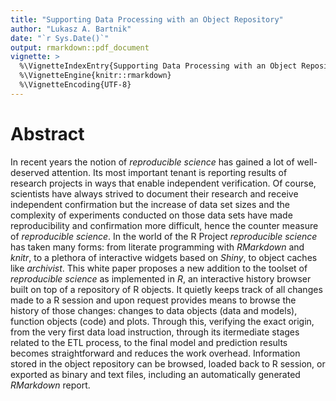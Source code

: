 ```yaml
---
title: "Supporting Data Processing with an Object Repository"
author: "Lukasz A. Bartnik"
date: "`r Sys.Date()`"
output: rmarkdown::pdf_document
vignette: >
  %\VignetteIndexEntry{Supporting Data Processing with an Object Repository}
  %\VignetteEngine{knitr::rmarkdown}
  %\VignetteEncoding{UTF-8}
---
```


<!--
  To jest whitepaper, wiec wszystko wylozone musi byc prost i lopatologiczie.
  Zaczynamy od "reproducibility": "na zewnątrz", jako możliwość udowodnienia
  poprawności prezentowanych wyników oraz "do wewnątrz", jako możliwość
  odtworzenia stanu pracy sprzed jakieś czasu albo potwierdzenia, że kontynuuje
  się pracę od właściwego miejsca.
  W tym drugim przypadku chodzi o zarządzanie wersjonowaniem kodu i danych
  w ramach iteracyjnie rozwijanego projektu danych.

  1. Potrzeba reproducibility i jej dwa rodzaje.

  2. Repozytorium, które zapisuje zmiany w R session ale potrafi też śledzić
     pochodzenie "wg danych", czyli które obiekty i kod posłużyły do utowrzenia
     danego obiektu.
  
  3. Przykład: kilka poleceń, które odpowiadają jakiejś prostej analizie + dwa
     widoki danych, "wg sesji" (temporalny) i "wg danych" (czyli wynikania w
     ramach wydawanych poleceń R). Różnica musi być interesująca.
  
  4. Teraz tutaj może informacja o tym, że jest "local cache" i "permanent store"
     i przykład, jak się przenosi dane pomiędzy nimi. Można tutaj wrócić do przykładu
     z poprzedniego punktu (skopiować tylko jedną ścieżkę, a drugą określić jako
     mało interesującą) albo wprowadzić kolejny przykład, tym razem prezentujący
     iteracyjne zmiany w skrypcie R i jak generują one serię obiektów, z których
     dopiero ostatni jest interesujący.
  
  5. Przykłady "biznesowe". Jak repozytorium wpisuje się w projekty danych:

     - reproducibility
     - wersjonowanie i bookkeeping w trakcie projektu
     - raportowanie z RMarkdown
-->

# Abstract

In recent years the notion of _reproducible science_ has gained a lot of
well-deserved attention. Its most important tenant is reporting results
of research projects in ways that enable independent verification. Of
course, scientists have always strived to document their research and
receive independent confirmation but the increase of data set sizes and
the complexity of experiments conducted on those data sets have made
reproducibility and confirmation more difficult, hence the counter
measure of _reproducible science_. In the world of the R Project
_reproducible science_ has taken many forms: from literate programming
with _RMarkdown_ and _knitr_, to a plethora of interactive widgets based
on _Shiny_, to object caches like _archivist_. This white paper proposes
a new addition to the toolset of _reproducible science_ as implemented
in _R_, an interactive history browser built on top of a repository of
R objects. It quietly keeps track of all changes made to a R session and
upon request provides means to browse the history of those changes:
changes to data objects (data and models), function objects (code) and
plots. Through this, verifying the exact origin, from the very first
data load instruction, through its itermediate stages related to the ETL
process, to the final model and prediction results becomes straightforward
and reduces the work overhead. Information stored in the object repository
can be browsed, loaded back to R session, or exported as binary and text
files, including an automatically generated _RMarkdown_ report.



